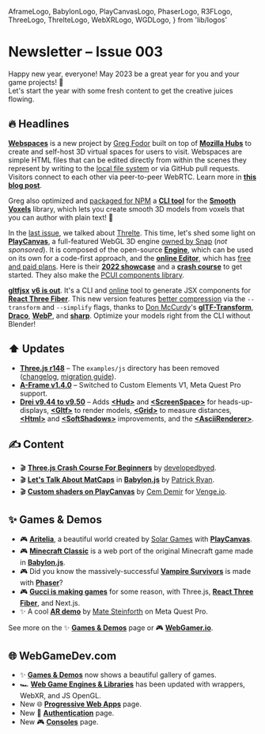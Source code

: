   AframeLogo,
  BabylonLogo,
  PlayCanvasLogo,
  PhaserLogo,
  R3FLogo,
  ThreeLogo,
  ThrelteLogo,
  WebXRLogo,
  WGDLogo,
} from 'lib/logos'

# Newsletter – Issue 003

<SubTitleDate value="2023-01-03" />

<NoBulletListStyles />
<NewsletterStyles />

Happy new year, everyone! May 2023 be a great year for you and your game projects! 🎉 <br />Let's start the year with some fresh content to get the creative juices flowing.

## 🔥 Headlines

[**Webspaces**](https://webspaces.space/) is a new project by [Greg Fodor](https://twitter.com/gfodor) built on top of [**Mozilla Hubs**](https://hubs.mozilla.com/) to create and self-host 3D virtual spaces for users to visit. Webspaces are simple HTML files that can be edited directly from within the scenes they represent by writing to the [local file system](https://developer.mozilla.org/en-US/docs/Web/API/File_System_Access_API) or via GitHub pull requests. Visitors connect to each other via peer-to-peer WebRTC. Learn more in [**this blog post**](https://gfodor.medium.com/rebooting-the-web-in-3d-with-webspaces-9e58847e042c).

Greg also optimized and [packaged for NPM](https://www.npmjs.com/package/smoothvoxels) a [**CLI tool**](https://github.com/webspace-sdk/svox-tools) for the [**Smooth Voxels**](https://svox.glitch.me/) library, which lets you create smooth 3D models from voxels that you can author with plain text! 🤯

<PlayCanvasLogo /> In the [last issue](/newsletter/002), we talked about
[Threlte](https://threlte.xyz/). This time, let's shed some light on
[**PlayCanvas**](https://playcanvas.com/), a full-featured WebGL 3D engine [owned by
Snap](https://techcrunch.com/2018/03/23/snap-reportedly-buys-its-own-3d-game-engine/) (_not
sponsored_). It is composed of the open-source [**Engine**](https://github.com/playcanvas/engine),
which can be used on its own for a code-first approach, and the [**online
Editor**](https://playcanvas.com/features), which has [free and paid
plans](https://playcanvas.com/plans). Here is their [**2022
showcase**](https://www.youtube.com/watch?v=46f73gp1_TU) and a [**crash
course**](https://developer.playcanvas.com/en/tutorials/crash-course/) to get started. They also
make the [PCUI components library](https://github.com/playcanvas/pcui).

<R3FLogo /> [**gltfjsx**](https://github.com/pmndrs/gltfjsx) [**v6 is
out**](https://twitter.com/0xca0a/status/1605566666066124802). It's a CLI and
[online](https://gltf.pmnd.rs/) tool to generate JSX components for [**React Three
Fiber**](https://docs.pmnd.rs/react-three-fiber). This new version features [better
compression](https://twitter.com/0xca0a/status/1608598267922636800) via the `--transform` and
`--simplify` flags, thanks to [Don McCurdy](https://www.donmccurdy.com/)'s
[**glTF-Transform**](https://gltf-transform.donmccurdy.com/),
[**Draco**](https://google.github.io/draco/), [**WebP**](https://developers.google.com/speed/webp),
and [**sharp**](https://sharp.pixelplumbing.com/). Optimize your models right from the CLI without
Blender!

## ⬆️ Updates

- <ThreeLogo /> [**Three.js r148**](https://twitter.com/threejs/status/1605849465864216578) – The
  `examples/js` directory has been removed
  ([changelog](https://github.com/mrdoob/three.js/releases/tag/r148), [migration
  guide](https://github.com/mrdoob/three.js/wiki/Migration-Guide)).
- <AframeLogo /> [**A-Frame v1.4.0**](https://github.com/aframevr/aframe/releases/tag/v1.4.0) –
  Switched to Custom Elements V1, Meta Quest Pro support.
- <R3FLogo /> [**Drei v9.44 to v9.50**](https://github.com/pmndrs/drei/releases) – Adds
  [**&lt;Hud&gt;**](https://twitter.com/0xca0a/status/1596945249905278980) and
  [**&lt;ScreenSpace&gt;**](https://github.com/pmndrs/drei#screenspace) for heads-up-displays,
  [**&lt;Gltf&gt;**](https://twitter.com/0xca0a/status/1606062196982566912) to render models,
  [**&lt;Grid&gt;**](https://drei.pmnd.rs/?path=/story/gizmos-grid--use-grid-scene-st) to measure
  distances, [**&lt;Html&gt;**](https://twitter.com/CantBeFaraz/status/1609975262862577665) and
  [**&lt;SoftShadows&gt;**](https://twitter.com/0xca0a/status/1609939896155652096) improvements, and
  the [**&lt;AsciiRenderer&gt;**](https://github.com/pmndrs/drei#asciirenderer).

## ✍️ Content

- 🎬 <ThreeLogo /> [**Three.js Crash Course For
  Beginners**](https://www.youtube.com/watch?v=_OwJV2xL8M8) by
  [developedbyed](https://twitter.com/developedbyed).
- 🎬 <BabylonLogo /> [**Let's Talk About MatCaps**](https://www.youtube.com/watch?v=UKMroF2n2jM) in
  [**Babylon.js**](https://www.babylonjs.com/) by [Patrick Ryan](https://twitter.com/patrickcryan).
- 🎬 <PlayCanvasLogo /> [**Custom shaders on
  PlayCanvas**](https://www.youtube.com/watch?v=hIUoe0GKyB4) by [Cem
  Demir](https://twitter.com/cemdemir) for [Venge.io](https://venge.io/).

## ✨ Games & Demos

- 🎮 <PlayCanvasLogo /> [**Aritelia**](https://aritelia.io/play/), a beautiful world created by [Solar
  Games](https://solargames.io/) with [**PlayCanvas**](https://playcanvas.com/).
- 🎮 <BabylonLogo /> [**Minecraft Classic**](https://classic.minecraft.net/) is a web port of the
  original Minecraft game made in [**Babylon.js**](https://www.babylonjs.com/).
- 🎮 <PhaserLogo /> Did you know the massively-successful [**Vampire
  Survivors**](https://poncle.itch.io/vampire-survivors) is made with
  [**Phaser**](https://phaser.io/)?
- 🎮 <ThreeLogo /> [**Gucci is making games**](https://www.gucci.com/us/en/st/gucci-games) for some
  reason, with Three.js, <R3FLogo /> [**React Three
  Fiber**](https://docs.pmnd.rs/react-three-fiber), and Next.js.
- ✨ <WebXRLogo /> <R3FLogo /> A cool [**AR
  demo**](https://twitter.com/MateSteinforth/status/1608794778061406209) by [Mate
  Steinforth](https://twitter.com/MateSteinforth) on Meta Quest Pro.

See more on the ✨ [**Games & Demos**](https://www.webgamedev.com/games-demos) page or 🎮 [**WebGamer.io**](https://webgamer.io/).

## 🌐 WebGameDev.com

- ✨ [**Games & Demos**](https://www.webgamedev.com/games-demos) now shows a beautiful gallery of games.
- 🏎 [**Web Game Engines & Libraries**](https://www.webgamedev.com/engines-libraries/web-game-engines-libraries) has been updated with wrappers, WebXR, and JS OpenGL.
- New 🌐 [**Progressive Web Apps**](https://www.webgamedev.com/publishing/pwa) page.
- New 🔑 [**Authentication**](https://www.webgamedev.com/backend/authentication) page.
- New 🎮 [**Consoles**](https://www.webgamedev.com/publishing/consoles) page.

<NewsletterFooter tweetId="1610311294967779328" />
